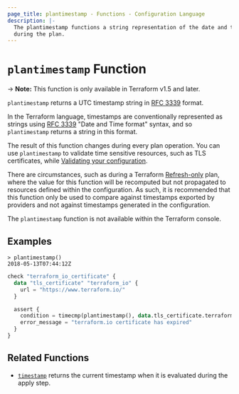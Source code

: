 ```yaml
---
page_title: plantimestamp - Functions - Configuration Language
description: |-
  The plantimestamp functions a string representation of the date and time
  during the plan.
---
```


# `plantimestamp` Function

-> **Note:** This function is only available in Terraform v1.5 and later.

`plantimestamp` returns a UTC timestamp string in [RFC 3339](https://tools.ietf.org/html/rfc3339) format.

In the Terraform language, timestamps are conventionally represented as
strings using [RFC 3339](https://tools.ietf.org/html/rfc3339)
"Date and Time format" syntax, and so `plantimestamp` returns a string
in this format.

The result of this function changes during every plan operation. You can use `plantimestamp` to validate time sensitive resources, such as TLS certificates,
while [Validating your configuration](/terraform/language/validate).

There are circumstances, such as during a Terraform [Refresh-only](/terraform/cli/commands/plan#planning-modes) plan, where
the value for this function will be recomputed but not propagated to resources
defined within the configuration. As such, it is recommended that this function
only be used to compare against timestamps exported by providers and not against
timestamps generated in the configuration.

The `plantimestamp` function is not available within the Terraform console.

## Examples

```
> plantimestamp()
2018-05-13T07:44:12Z
```

```terraform
check "terraform_io_certificate" {
  data "tls_certificate" "terraform_io" {
    url = "https://www.terraform.io/"
  }

  assert {
    condition = timecmp(plantimestamp(), data.tls_certificate.terraform_io.certificates[0].not_after) < 0
    error_message = "terraform.io certificate has expired"
  }
}
```

## Related Functions

* [`timestamp`](/terraform/language/functions/timestamp) returns the current timestamp when it is evaluated
during the apply step.
